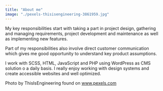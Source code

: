 ```yaml
---
title: "About me"
image: "./pexels-thisisengineering-3861959.jpg"
---
```


My key responsibilities start with taking a part in project design, gathering and managing requirements, project development and maintenance as well as implementing new features. 

Part of my responsibilities also involve direct customer communication which gives me good opportunity to understand key product assumptions.

I work with SCSS, HTML, JavaScript and PHP using WordPress as CMS solution o a daily basis. I really enjoy working with design systems and create accessible websites and well optimized.


Photo by ThisIsEngineering found on <a href="https://www.pexels.com/photo/man-in-black-shirt-sitting-in-front-of-computer-3861959/" target="_blank" rel="nofollow noopener noreferrer" aria-label="External Link"><Underlining color={Theme.colors.tertiary} hoverColor={Theme.colors.secondary}>www.pexels.com</Underlining></a>